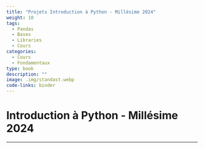 ```yaml
---
title: "Projets Introduction à Python - Millésime 2024"
weight: 10
tags:
  - Pandas
  - Bases
  - Libraries
  - Cours
categories:
  - Cours
  - Fondamentaux
type: book
description: ""
image: .img/standast.webp
code-links: binder
---
```


# Introduction à Python - Millésime 2024

---
